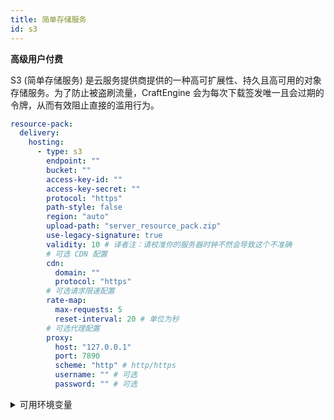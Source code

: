 ```yaml
---
title: 简单存储服务
id: s3
---
```



<Highlight color="#1877F2">**高级用户**</Highlight><Highlight color="#ae1010ff">**付费**</Highlight>

S3 (简单存储服务) 是云服务提供商提供的一种高可扩展性、持久且高可用的对象存储服务。为了防止被盗刷流量，CraftEngine 会为每次下载签发唯一且会过期的令牌，从而有效阻止直接的滥用行为。

```yaml
resource-pack:
  delivery:
    hosting:
      - type: s3
        endpoint: ""
        bucket: ""
        access-key-id: ""
        access-key-secret: ""
        protocol: "https"
        path-style: false
        region: "auto"
        upload-path: "server_resource_pack.zip"
        use-legacy-signature: true
        validity: 10 # 译者注：请校准你的服务器时钟不然会导致这个不准确
        # 可选 CDN 配置
        cdn:
          domain: ""
          protocol: "https"
        # 可选请求限速配置
        rate-map:
          max-requests: 5
          reset-interval: 20 # 单位为秒
        # 可选代理配置
        proxy:
          host: "127.0.0.1"
          port: 7890
          scheme: "http" # http/https
          username: "" # 可选
          password: "" # 可选
```

<details>
    <summary>可用环境变量</summary>
    - CE_S3_ACCESS_KEY_ID
    - CE_S3_ACCESS_KEY_SECRET
</details>
